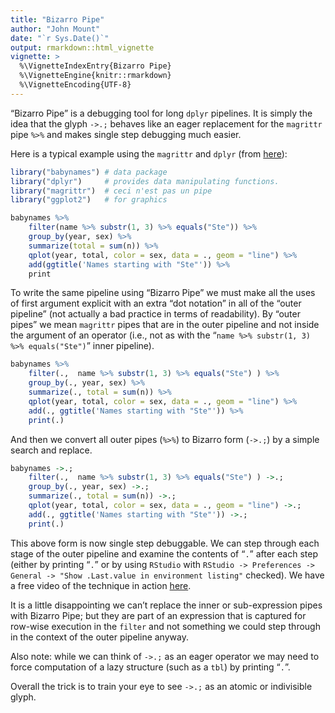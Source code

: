 ```yaml
---
title: "Bizarro Pipe"
author: "John Mount"
date: "`r Sys.Date()`"
output: rmarkdown::html_vignette
vignette: >
  %\VignetteIndexEntry{Bizarro Pipe}
  %\VignetteEngine{knitr::rmarkdown}
  %\VignetteEncoding{UTF-8}
---
```


"Bizarro Pipe" is a debugging tool for long `dplyr` pipelines.  It is simply
the idea that the glyph `->.;` behaves like an eager replacement for the `magrittr`
pipe `%>%` and makes single step debugging much easier.  

Here is a typical example using the `magrittr` and `dplyr` (from [here](https://www.r-statistics.com/2014/08/simpler-r-coding-with-pipes-the-present-and-future-of-the-magrittr-package/)):

```r
library("babynames") # data package
library("dplyr")     # provides data manipulating functions.
library("magrittr")  # ceci n'est pas un pipe
library("ggplot2")   # for graphics

babynames %>%
    filter(name %>% substr(1, 3) %>% equals("Ste")) %>%
    group_by(year, sex) %>%
    summarize(total = sum(n)) %>%
    qplot(year, total, color = sex, data = ., geom = "line") %>%
    add(ggtitle('Names starting with "Ste"')) %>%
    print
```

To write the same pipeline using "Bizarro Pipe" we must make all the
uses of first argument explicit with an extra "dot notation" in all of the "outer pipeline" (not actually a bad practice in terms of readability).
By "outer pipes" we mean `magrittr` pipes that are in the outer pipeline
and not inside the argument of an operator 
(i.e., not as with the "`name %>% substr(1, 3) %>% equals("Ste")`" inner pipeline).

```r
babynames %>%
    filter(.,  name %>% substr(1, 3) %>% equals("Ste") ) %>%
    group_by(., year, sex) %>%
    summarize(., total = sum(n)) %>%
    qplot(year, total, color = sex, data = ., geom = "line") %>%
    add(., ggtitle('Names starting with "Ste"')) %>%
    print(.)
```

And then we convert all outer pipes (`%>%`) to Bizarro form (`->.;`) by
a simple search and replace.

```r
babynames ->.;
    filter(.,  name %>% substr(1, 3) %>% equals("Ste") ) ->.;
    group_by(., year, sex) ->.;
    summarize(., total = sum(n)) ->.;
    qplot(year, total, color = sex, data = ., geom = "line") ->.;
    add(., ggtitle('Names starting with "Ste"')) ->.;
    print(.)
```

This above form is now single step debuggable.  We can step through each stage
of the outer pipeline and examine the contents of "`.`" after each step (either
by printing "`.`" or by using `RStudio` with `RStudio -> Preferences -> General -> "Show .Last.value in environment listing"` checked).  We have a free video of the technique in action [here](https://youtu.be/7Xifeq3-FGU?list=PLAKBwakacHbQT51nPHex1on3YNCCmggZA).

It is a little disappointing we can't replace the inner or sub-expression pipes with Bizarro Pipe; but they are part of an
expression that is captured for row-wise execution in the `filter` and
not something we could step through in the context of the outer pipeline anyway.

Also note: while we can
think of `->.;` as an eager operator we may need to force computation of a 
lazy structure (such as a `tbl`) by printing "`.`".

Overall the trick is to train your eye to see `->.;` as an atomic or indivisible glyph.
